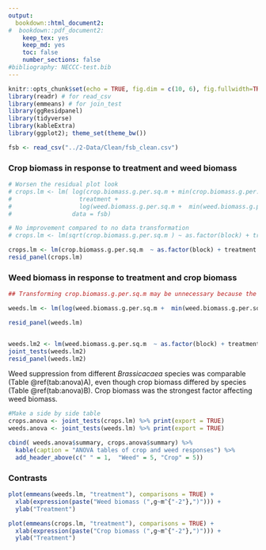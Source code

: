 ```yaml
---
output: 
  bookdown::html_document2: 
#  bookdown::pdf_document2:
    keep_tex: yes
    keep_md: yes
    toc: false
    number_sections: false
#bibliography: NECCC-test.bib
---
```


```r
knitr::opts_chunk$set(echo = TRUE, fig.dim = c(10, 6), fig.fullwidth=TRUE)
library(readr) # for read_csv
library(emmeans) # for join_test
library(ggResidpanel)
library(tidyverse)
library(kableExtra)
library(ggplot2); theme_set(theme_bw())
```

```r
fsb <- read_csv("../2-Data/Clean/fsb_clean.csv")
```

### Crop biomass in response to treatment and weed biomass 

```r
# Worsen the residual plot look
# crops.lm <- lm( log(crop.biomass.g.per.sq.m + min(crop.biomass.g.per.sq.m[crop.biomass.g.per.sq.m > 0]))  ~ as.factor(block) + 
#                   treatment +
#                   log(weed.biomass.g.per.sq.m +  min(weed.biomass.g.per.sq.m[weed.biomass.g.per.sq.m  > 0])),
#                 data = fsb)

# No improvement compared to no data transformation 
# crops.lm <- lm(sqrt(crop.biomass.g.per.sq.m ) ~ as.factor(block) + treatment + weed.biomass.g.per.sq.m, data = fsb)

crops.lm <- lm(crop.biomass.g.per.sq.m  ~ as.factor(block) + treatment + weed.biomass.g.per.sq.m, data = fsb)
resid_panel(crops.lm)
```

### Weed biomass in response to treatment and crop biomass 
```r

## Transforming crop.biomass.g.per.sq.m may be unnecessary because the Control treatment was mean to be zero for crop biomass 

weeds.lm <- lm(log(weed.biomass.g.per.sq.m +  min(weed.biomass.g.per.sq.m[weed.biomass.g.per.sq.m > 0])) ~ as.factor(block) + treatment + crop.biomass.g.per.sq.m, data = fsb)

resid_panel(weeds.lm)


weeds.lm2 <- lm(weed.biomass.g.per.sq.m  ~ as.factor(block) + treatment + crop.biomass.g.per.sq.m, data = fsb)
joint_tests(weeds.lm2)
resid_panel(weeds.lm2)
```

Weed suppression from different *Brassicacaea* species was comparable (Table \@ref(tab:anova)A), even though crop biomass differed by species (Table \@ref(tab:anova)B). Crop biomass was the strongest factor affecting weed biomass.  

```r
#Make a side by side table 
crops.anova <- joint_tests(crops.lm) %>% print(export = TRUE)
weeds.anova <- joint_tests(weeds.lm) %>% print(export = TRUE)

cbind( weeds.anova$summary, crops.anova$summary) %>%
  kable(caption = "ANOVA tables of crop and weed responses") %>%
  add_header_above(c(" " = 1,  "Weed" = 5, "Crop" = 5))
```
### Contrasts 




```r
plot(emmeans(weeds.lm, "treatment"), comparisons = TRUE) + 
  xlab(expression(paste("Weed biomass (",g~m^{"-2"},")"))) +
  ylab("Treatment")
```

```r
plot(emmeans(crops.lm, "treatment"), comparisons = TRUE) + 
  xlab(expression(paste("Crop biomass (",g~m^{"-2"},")"))) +
  ylab("Treatment")
```